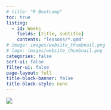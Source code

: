 ```yaml
---
# title: "R Bootcamp"
toc: true
listing: 
  - id: Weeks
    fields: [title, subtitle]
    contents: "lessons/*.qmd"
# image: images/website_thumbnail.png
# logo: images/website_thumbnail.png
categories: false
sort-ui: false
filter-ui: false
page-layout: full
title-block-banner: false
title-block-style: none
---
```


![](images/website_thumbnail.png){ style="display: block; margin: 0 auto" }

<br>
